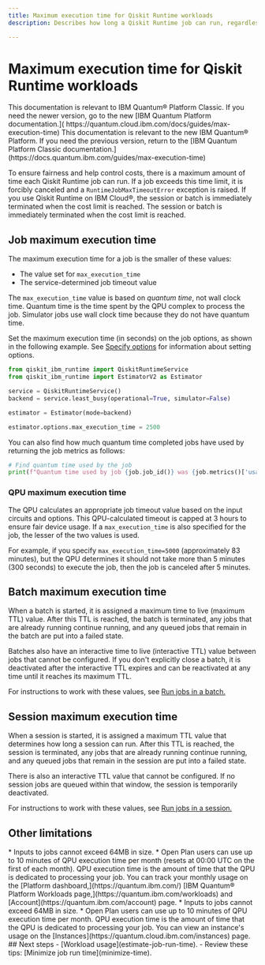 ```yaml
---
title: Maximum execution time for Qiskit Runtime workloads
description: Describes how long a Qiskit Runtime job can run, regardless of what execution mode is used.

---
```


# Maximum execution time for Qiskit Runtime workloads
<LegacyContent>
<Admonition type="note">
This documentation is relevant to IBM Quantum&reg; Platform Classic. If you need the newer version, go to the new [IBM Quantum Platform documentation.]( https://quantum.cloud.ibm.com/docs/guides/max-execution-time)
</Admonition>
</LegacyContent>
<CloudContent>
<Admonition type="note">
This documentation is relevant to the new IBM Quantum&reg; Platform. If you need the previous version, return to the [IBM Quantum Platform Classic documentation.](https://docs.quantum.ibm.com/guides/max-execution-time)
</Admonition>
</CloudContent>

To ensure fairness and help control costs, there is a maximum amount of time each Qiskit Runtime job can run. If a job exceeds this time limit, it is forcibly canceled and a `RuntimeJobMaxTimeoutError` exception is raised.
<LegacyContent>
 <Admonition>
   If you use Qiskit Runtime on IBM Cloud&reg;, the session or batch is immediately terminated when the cost limit is reached.
</Admonition>
</LegacyContent>
<CloudContent>
 <Admonition>
   The session or batch is immediately terminated when the cost limit is reached.
</Admonition>
</CloudContent>
<span id="max-job"></span>
## Job maximum execution time

The maximum execution time for a job is the smaller of these values:

- The value set for `max_execution_time`
- The service-determined job timeout value

The `max_execution_time` value is based on _quantum time_, not wall clock time. Quantum time is the time spent by the QPU complex to process the job. Simulator jobs use wall clock time because they do not have quantum time.

Set the maximum execution time (in seconds) on the job options, as shown in the following example.  See [Specify options](/docs/guides/specify-runtime-options) for information about setting options.

```python
from qiskit_ibm_runtime import QiskitRuntimeService
from qiskit_ibm_runtime import EstimatorV2 as Estimator

service = QiskitRuntimeService()
backend = service.least_busy(operational=True, simulator=False)

estimator = Estimator(mode=backend)

estimator.options.max_execution_time = 2500
```

You can also find how much quantum time completed jobs have used by returning the job metrics as follows:

```python
# Find quantum time used by the job
print(f"Quantum time used by job {job.job_id()} was {job.metrics()['usage']['quantum_seconds']} seconds")
```

<span id="max-QPU"></span>
### QPU maximum execution time

The QPU calculates an appropriate job timeout value based on the input circuits and options. This QPU-calculated timeout is capped at 3 hours to ensure fair device usage. If a `max_execution_time` is also specified for the job, the lesser of the two values is used.

For example, if you specify `max_execution_time=5000` (approximately 83 minutes), but the QPU determines it should not take more than 5 minutes (300 seconds) to execute the job, then the job is canceled after 5 minutes.

<span id="batch-max-time"></span>
## Batch maximum execution time

When a batch is started, it is assigned a maximum time to live (maximum TTL) value. After this TTL is reached, the batch is terminated, any jobs that are already running continue running, and any queued jobs that remain in the batch are put into a failed state.

Batches also have an interactive time to live (interactive TTL) value between jobs that cannot be configured. If you don't explicitly close a batch, it is deactivated after the interactive TTL expires and can be reactivated at any time until it reaches its  maximum TTL.

For instructions to work with these values, see [Run jobs in a batch.](/docs/guides/run-jobs-batch)

<span id="session-max-time"></span>
## Session maximum execution time

When a session is started, it is assigned a maximum TTL value that determines how long a session can run. After this TTL is reached, the session is terminated, any jobs that are already running continue running, and any queued jobs that remain in the session are put into a failed state.

There is also an interactive TTL value that cannot be configured.  If no session jobs are queued within that window, the session is temporarily deactivated.

For instructions to work with these values, see [Run jobs in a session.](/docs/guides/run-jobs-session)

## Other limitations
<LegacyContent>
*   Inputs to jobs cannot exceed 64MB in size.
*   Open Plan users can use up to 10 minutes of QPU execution time per month (resets at 00:00 UTC on the first of each month). QPU execution time is the amount of time that the QPU is dedicated to processing your job. You can track your monthly usage on the [Platform dashboard,](https://quantum.ibm.com/)  [IBM Quantum&reg; Platform Workloads page,](https://quantum.ibm.com/workloads) and [Account](https://quantum.ibm.com/account) page.
</LegacyContent>
<CloudContent>
*   Inputs to jobs cannot exceed 64MB in size.
*   Open Plan users can use up to 10 minutes of QPU execution time per month. QPU execution time is the amount of time that the QPU is dedicated to processing your job. You can view an instance's usage on the [Instances](https://quantum.cloud.ibm.com/instances) page.
</CloudContent>
## Next steps

<Admonition type="tip" title="Recommendations">
    - [Workload usage](estimate-job-run-time).
    - Review these tips: [Minimize job run time](minimize-time).
</Admonition>